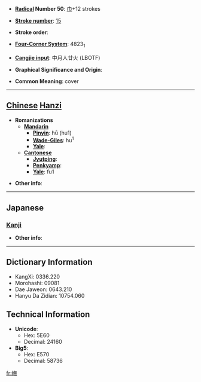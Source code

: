 * '''[[Wiktionary:Chinese radical index| Radical]] Number 50''': [[Wiktionary:Chinese radical index 巾|巾]]+12 strokes

* '''[[Wiktionary:Chinese total strokes index|Stroke number]]''': [[Wiktionary:Chinese total strokes index 15|15]]

* '''Stroke order''': 

* '''[[Wiktionary:Chinese four corner index|Four-Corner System]]''': 4823<sub>1</sub>

* '''[[Wiktionary:Chinese Cangjie index|Cangjie input]]''': 中月人廿火 (LBOTF)

* '''Graphical Significance and Origin''': 

* '''Common Meaning''': cover

----

== [[Chinese]] [[Hanzi]] ==

* '''Romanizations'''
** '''[[Mandarin]]'''
*** '''[[Pinyin]]''': hū (hu1)
*** '''[[Wade-Giles]]''': hu<sup>1</sup>
*** '''[[Yale]]''': 
** '''[[Cantonese]]'''
*** '''[[Jyutping]]''':
*** '''[[Penkyamp]]''': 
*** '''[[Yale]]''': fu1

* '''Other info''': 

----

==Japanese==
===[[Kanji]]===
{{kanji|on readings=[[こ]] (ko), [[く]] (ku), [[ぶ]] (bu), [[む]] (mu)
|kun readings=[[おほひ]] (ohohi), [[おほふ]] (ohofu)
}}

* '''Other info''':  

----

== Dictionary Information ==

* KangXi: 0336.220
* Morohashi: 09081
* Dae Jaweon: 0643.210
* Hanyu Da Zidian: 10754.060

== Technical Information ==

* '''Unicode''':
** Hex: 5E60
** Decimal: 24160
* '''Big5''':
** Hex: E570
** Decimal: 58736

[[fr:幠]]